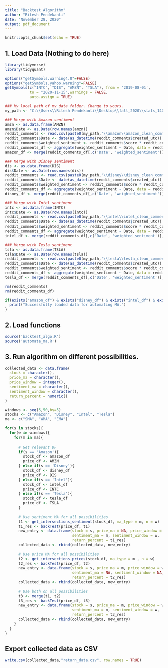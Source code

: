 ```yaml
---
title: "Backtest Algorithm"
author: "Ritesh Pendekanti"
date: "November 28, 2020"
output: pdf_document
---
```


```r
knitr::opts_chunk$set(echo = TRUE)
```

## 1. Load Data (Nothing to do here)
```r
library(tidyverse)
library(tidyquant)  

options("getSymbols.warning4.0"=FALSE)
options("getSymbols.yahoo.warning"=FALSE)
getSymbols(c("INTC", "DIS", "AMZN", "TSLA"), from = '2019-08-01',
           to = "2020-11-15",warnings = FALSE,
           auto.assign = TRUE)

### My local path of my data folder. Change to yours.
my_path <- "C:\\Users\\Ritesh Pendekanti\\Desktop\\fall_2020\\stats_140sl\\final_proj\\data"

### Merge with Amazon sentiment
amzn <- as.data.frame(AMZN)
amzn$Date <- as.Date(row.names(amzn))
reddit_comments <- read.csv(paste0(my_path,"\\amazon\\amazon_clean_comments.csv"))
reddit_comments$Date <- date(as_datetime(reddit_comments$created_utc))
reddit_comments$weighted_sentiment <- reddit_comments$score * reddit_comments$sentiment
reddit_comments_df <- aggregate(weighted_sentiment ~ Date, data = reddit_comments, mean)
amazon_df <- merge(reddit_comments_df[,c('Date', 'weighted_sentiment')], amzn, by = 'Date')

### Merge with Disney sentiment
dis <- as.data.frame(DIS)
dis$Date <- as.Date(row.names(dis))
reddit_comments <- read.csv(paste0(my_path,"\\disney\\disney_clean_comments.csv"))
reddit_comments$Date <- date(as_datetime(reddit_comments$created_utc))
reddit_comments$weighted_sentiment <- reddit_comments$score * reddit_comments$sentiment
reddit_comments_df <- aggregate(weighted_sentiment ~ Date, data = reddit_comments, mean)
disney_df <- merge(reddit_comments_df[,c('Date', 'weighted_sentiment')], dis, by = 'Date')

### Merge with Intel sentiment
intc <- as.data.frame(INTC)
intc$Date <- as.Date(row.names(intc))
reddit_comments <- read.csv(paste0(my_path,"\\intel\\intel_clean_comments.csv"))
reddit_comments$Date <- date(as_datetime(reddit_comments$created_utc))
reddit_comments$weighted_sentiment <- reddit_comments$score * reddit_comments$sentiment
reddit_comments_df <- aggregate(weighted_sentiment ~ Date, data = reddit_comments, mean)
intel_df <- merge(reddit_comments_df[,c('Date', 'weighted_sentiment')], intc, by = 'Date')

### Merge with Tesla sentiment
tsla <- as.data.frame(TSLA)
tsla$Date <- as.Date(row.names(tsla))
reddit_comments <- read.csv(paste0(my_path,"\\tesla\\tesla_clean_comments.csv"))
reddit_comments$Date <- date(as_datetime(reddit_comments$created_utc))
reddit_comments$weighted_sentiment <- reddit_comments$score * reddit_comments$sentiment
reddit_comments_df <- aggregate(weighted_sentiment ~ Date, data = reddit_comments, mean)
tesla_df <- merge(reddit_comments_df[,c('Date', 'weighted_sentiment')], tsla, by = 'Date')

rm(reddit_comments)
rm(reddit_comments_df)

if(exists("amazon_df") & exists("disney_df") & exists("intel_df") & exists("tesla_df")){
  print("Successfully loaded data for automating MA.")
}
```

## 2. Load functions
```r
source('backtest_algo.R')
source('automate_ma.R')
```


## 3. Run algorithm on different possibilities.
```r
collected_data <- data.frame(
  stock = character(),
  price_ma = character(),
  price_window = integer(),
  sentiment_ma = character(),
  sentiment_window = character(),
  return_percent = numeric()
)

windows <- seq(5,50,by=5)
stocks <- c("Amazon", "Disney", "Intel", "Tesla")
ma <- c("SMA", "WMA", "EMA")

for(s in stocks){
  for(w in windows){
    for(m in ma){
      
      # Get relevant DF
      if(s == 'Amazon'){
        stock_df <- amazon_df
        price_df <- AMZN
      } else if(s == 'Disney'){
        stock_df <- disney_df
        price_df <- DIS
      } else if(s == 'Intel'){
        stock_df <- intel_df
        price_df <- INTC
      } else if(s == 'Tesla'){
        stock_df <- tesla_df
        price_df <- TSLA
      }
      
      # Use sentiment MA for all possibilities
      t1 <- get_intersections_sentiment(stock_df, ma_type = m, n = w)
      t1_res <- backTest(price_df, t1)
      new_entry <- data.frame(stock = s, price_ma = NA, price_window = NA,
                              sentiment_ma = m, sentiment_window = w, 
                              return_percent = t1_res)
      collected_data <- rbind(collected_data, new_entry)
        
      # Use price MA for all possibilities
      t2 <- get_intersections_prices(stock_df, ma_type = m , n = w)
      t2_res <- backTest(price_df, t2)
      new_entry <- data.frame(stock = s, price_ma = m, price_window = w,
                              sentiment_ma = NA, sentiment_window = NA, 
                              return_percent = t2_res)
      collected_data <- rbind(collected_data, new_entry)
        
      # Use both on all possibilities
      t3 <- merge(t1, t2)
      t3_res <- backTest(price_df, t3)
      new_entry <- data.frame(stock = s, price_ma = m, price_window = w,
                              sentiment_ma = m, sentiment_window = w, 
                              return_percent = t3_res)
      collected_data <- rbind(collected_data, new_entry)
    }
  }
}
```

## Export collected data as CSV
```r
write.csv(collected_data,"return_data.csv", row.names = TRUE)
```
